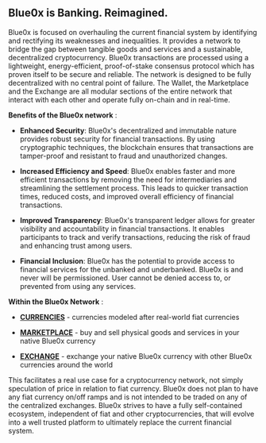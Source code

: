 ## Blue0x is Banking. Reimagined.

Blue0x is focused on overhauling the current financial system by identifying and rectifying its weaknesses and inequalities. It provides a network to bridge the gap between tangible goods and services and a sustainable, decentralized cryptocurrency. Blue0x transactions are processed using a lightweight, energy-efficient, proof-of-stake consensus protocol which has proven itself to be secure and reliable. The network is designed to be fully decentralized with no central point of failure. The Wallet, the Marketplace and the Exchange are all modular sections of the entire network that interact with each other and operate fully on-chain and in real-time.

**Benefits of the Blue0x network** :

- **Enhanced Security**: Blue0x's decentralized and immutable nature provides robust security for financial transactions. By using cryptographic techniques, the blockchain ensures that transactions are tamper-proof and resistant to fraud and unauthorized changes.

- **Increased Efficiency and Speed**: Blue0x enables faster and more efficient transactions by removing the need for intermediaries and streamlining the settlement process. This leads to quicker transaction times, reduced costs, and improved overall efficiency of financial transactions.

- **Improved Transparency**: Blue0x's transparent ledger allows for greater visibility and accountability in financial transactions. It enables participants to track and verify transactions, reducing the risk of fraud and enhancing trust among users.

- **Financial Inclusion**: Blue0x has the potential to provide access to financial services for the unbanked and underbanked. Blue0x is and never will be permissioned. User cannot be denied access to, or prevented from using any services.

**Within the Blue0x Network** :

- **[CURRENCIES](docs/components/currencies.mdx)** - currencies modeled after real-world fiat currencies

- **[MARKETPLACE](docs/components/marketplace.mdx)** - buy and sell physical goods and services in your native Blue0x currency

- **[EXCHANGE](docs/components/exchange.mdx)** - exchange your native Blue0x currency with other Blue0x currencies around the world

This facilitates a real use case for a cryptocurrency network, not simply speculation of price in relation to fiat currency. Blue0x does not plan to have any fiat currency on/off ramps and is not intended to be traded on any of the centralized exchanges. Blue0x strives to have a fully self-contained ecosystem, independent of fiat and other cryptocurrencies, that will evolve into a well trusted platform to ultimately replace the current financial system.
